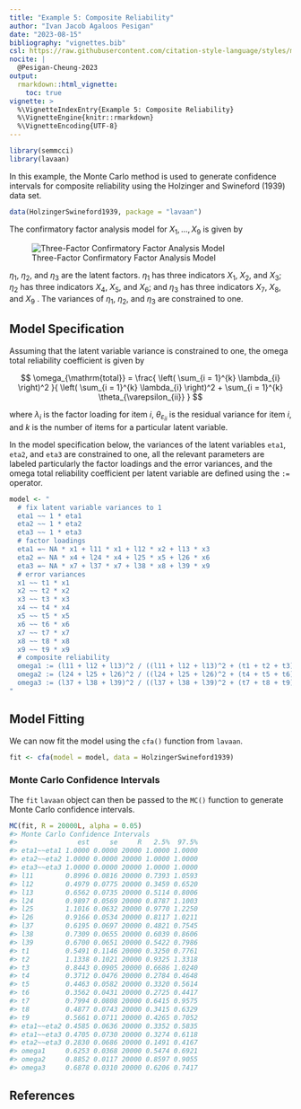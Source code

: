 ```yaml
---
title: "Example 5: Composite Reliability"
author: "Ivan Jacob Agaloos Pesigan"
date: "2023-08-15"
bibliography: "vignettes.bib"
csl: https://raw.githubusercontent.com/citation-style-language/styles/master/apa.csl
nocite: |
  @Pesigan-Cheung-2023
output:
  rmarkdown::html_vignette:
    toc: true
vignette: >
  %\VignetteIndexEntry{Example 5: Composite Reliability}
  %\VignetteEngine{knitr::rmarkdown}
  %\VignetteEncoding{UTF-8}
---
```


<!-- vignettes/example-5-composite-reliability.Rmd is generated from .setup/vignettes/example-5-composite-reliability.Rmd.orig. Please edit that file -->






```r
library(semmcci)
library(lavaan)
```

In this example,
the Monte Carlo method is used to generate confidence intervals
for composite reliability
using the Holzinger and Swineford (1939) data set.


```r
data(HolzingerSwineford1939, package = "lavaan")
```

\noindent The confirmatory factor analysis model for $X_{1}, \dots, X_{9}$
is given by

![Three-Factor Confirmatory Factor Analysis Model](https://raw.githubusercontent.com/jeksterslab/semmcci/main/.setup/latex/figures/png/cfa.png)

\noindent $\eta_{1}$, $\eta_{2}$, and $\eta_{3}$ are the latent factors.
$\eta_{1}$ has three indicators $X_{1}$, $X_{2}$, and $X_{3}$;
$\eta_{2}$ has three indicators $X_{4}$, $X_{5}$, and $X_{6}$; and
$\eta_{3}$ has three indicators $X_{7}$, $X_{8}$, and $X_{9}$ .
The variances of $\eta_{1}$, $\eta_{2}$, and $\eta_{3}$ are constrained to one.

## Model Specification

Assuming that the latent variable variance is constrained to one,
the omega total reliability coefficient is given by

$$
  \omega_{\mathrm{total}}
  =
  \frac{
  \left(
  \sum_{i = 1}^{k}
  \lambda_{i}
  \right)^2
  }{
  \left(
  \sum_{i = 1}^{k}
  \lambda_{i}
  \right)^2
  +
  \sum_{i = 1}^{k}
  \theta_{\varepsilon_{ii}}
  }
$$

\noindent where $\lambda_{i}$ is the factor loading for item $i$,
$\theta_{\varepsilon_{ii}}$ is the residual variance for item $i$,
and $k$ is the number of items for a particular latent variable.

In the model specification below,
the variances of the latent variables `eta1`, `eta2`, and `eta3` are constrained to one,
all the relevant parameters are labeled particularly the factor loadings and the error variances,
and the omega total reliability coefficient per latent variable are defined
using the `:=` operator.


```r
model <- "
  # fix latent variable variances to 1
  eta1 ~~ 1 * eta1
  eta2 ~~ 1 * eta2
  eta3 ~~ 1 * eta3
  # factor loadings
  eta1 =~ NA * x1 + l11 * x1 + l12 * x2 + l13 * x3
  eta2 =~ NA * x4 + l24 * x4 + l25 * x5 + l26 * x6
  eta3 =~ NA * x7 + l37 * x7 + l38 * x8 + l39 * x9
  # error variances
  x1 ~~ t1 * x1
  x2 ~~ t2 * x2
  x3 ~~ t3 * x3
  x4 ~~ t4 * x4
  x5 ~~ t5 * x5
  x6 ~~ t6 * x6
  x7 ~~ t7 * x7
  x8 ~~ t8 * x8
  x9 ~~ t9 * x9
  # composite reliability
  omega1 := (l11 + l12 + l13)^2 / ((l11 + l12 + l13)^2 + (t1 + t2 + t3))
  omega2 := (l24 + l25 + l26)^2 / ((l24 + l25 + l26)^2 + (t4 + t5 + t6))
  omega3 := (l37 + l38 + l39)^2 / ((l37 + l38 + l39)^2 + (t7 + t8 + t9))
"
```

## Model Fitting

We can now fit the model using the `cfa()` function from `lavaan`.


```r
fit <- cfa(model = model, data = HolzingerSwineford1939)
```

### Monte Carlo Confidence Intervals

The `fit` `lavaan` object can then be passed to the `MC()` function
to generate Monte Carlo confidence intervals.


```r
MC(fit, R = 20000L, alpha = 0.05)
#> Monte Carlo Confidence Intervals
#>               est     se     R   2.5%  97.5%
#> eta1~~eta1 1.0000 0.0000 20000 1.0000 1.0000
#> eta2~~eta2 1.0000 0.0000 20000 1.0000 1.0000
#> eta3~~eta3 1.0000 0.0000 20000 1.0000 1.0000
#> l11        0.8996 0.0816 20000 0.7393 1.0593
#> l12        0.4979 0.0775 20000 0.3459 0.6520
#> l13        0.6562 0.0735 20000 0.5114 0.8006
#> l24        0.9897 0.0569 20000 0.8787 1.1003
#> l25        1.1016 0.0632 20000 0.9770 1.2250
#> l26        0.9166 0.0534 20000 0.8117 1.0211
#> l37        0.6195 0.0697 20000 0.4821 0.7545
#> l38        0.7309 0.0655 20000 0.6039 0.8606
#> l39        0.6700 0.0651 20000 0.5422 0.7986
#> t1         0.5491 0.1146 20000 0.3250 0.7761
#> t2         1.1338 0.1021 20000 0.9325 1.3318
#> t3         0.8443 0.0905 20000 0.6686 1.0240
#> t4         0.3712 0.0476 20000 0.2784 0.4648
#> t5         0.4463 0.0582 20000 0.3320 0.5614
#> t6         0.3562 0.0431 20000 0.2725 0.4417
#> t7         0.7994 0.0808 20000 0.6415 0.9575
#> t8         0.4877 0.0743 20000 0.3415 0.6329
#> t9         0.5661 0.0711 20000 0.4265 0.7052
#> eta1~~eta2 0.4585 0.0636 20000 0.3352 0.5835
#> eta1~~eta3 0.4705 0.0730 20000 0.3274 0.6118
#> eta2~~eta3 0.2830 0.0686 20000 0.1491 0.4167
#> omega1     0.6253 0.0368 20000 0.5474 0.6921
#> omega2     0.8852 0.0117 20000 0.8597 0.9055
#> omega3     0.6878 0.0310 20000 0.6206 0.7417
```

## References
